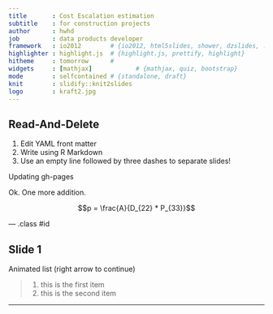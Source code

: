 ```yaml
---
title       : Cost Escalation estimation 
subtitle    : for construction projects
author      : hwhd
job         : data products developer
framework   : io2012        # {io2012, html5slides, shower, dzslides, ...}
highlighter : highlight.js  # {highlight.js, prettify, highlight}
hitheme     : tomorrow      # 
widgets     : [mathjax]            # {mathjax, quiz, bootstrap}
mode        : selfcontained # {standalone, draft}
knit        : slidify::knit2slides
logo        : kraft2.jpg
---
```


## Read-And-Delete

1. Edit YAML front matter 
2. Write using R Markdown
3. Use an empty line followed by three dashes to separate slides!

Updating gh-pages

Ok. One more addition.

$$p = \frac{A}{D_{22} * P_{33}}$$


--- .class #id 

## Slide 1

Animated list (right arrow to continue)

> 1. this is the first item
> 2. this is the second item

---